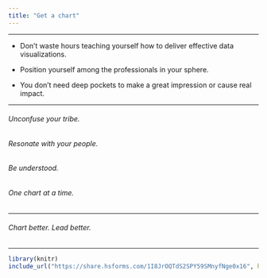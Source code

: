 ```yaml
---
title: "Get a chart"
---
```

***

* Don't waste hours teaching yourself how to deliver effective data visualizations.

* Position yourself among the professionals in your sphere.

* You don't need deep pockets to make a great impression or cause real impact.

***

###### Unconfuse your tribe. 
###### Resonate with your people. 
###### Be understood.
###### One chart at a time.

***

###### Chart better. Lead better.

***

```r
library(knitr)
include_url("https://share.hsforms.com/1I8JrOQTdS2SPY59SMnyfNge0x16", height = "880px")
```
